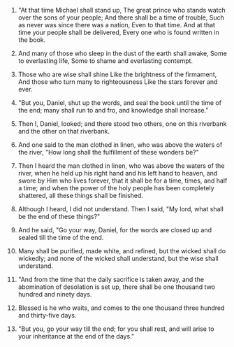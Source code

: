 
1. "At that time Michael shall stand up, The great prince who stands watch over the sons of your people; And there shall be a time of trouble, Such as never was since there was a nation, Even to that time. And at that time your people shall be delivered, Every one who is found written in the book.

2. And many of those who sleep in the dust of the earth shall awake, Some to everlasting life, Some to shame and everlasting contempt.

3. Those who are wise shall shine Like the brightness of the firmament, And those who turn many to righteousness Like the stars forever and ever.

4. "But you, Daniel, shut up the words, and seal the book until the time of the end; many shall run to and fro, and knowledge shall increase."

5. Then I, Daniel, looked; and there stood two others, one on this riverbank and the other on that riverbank.

6. And one said to the man clothed in linen, who was above the waters of the river, "How long shall the fulfillment of these wonders be?"

7. Then I heard the man clothed in linen, who was above the waters of the river, when he held up his right hand and his left hand to heaven, and swore by Him who lives forever, that it shall be for a time, times, and half a time; and when the power of the holy people has been completely shattered, all these things shall be finished.

8. Although I heard, I did not understand. Then I said, "My lord, what shall be the end of these things?"

9. And he said, "Go your way, Daniel, for the words are closed up and sealed till the time of the end.

10. Many shall be purified, made white, and refined, but the wicked shall do wickedly; and none of the wicked shall understand, but the wise shall understand.

11. "And from the time that the daily sacrifice is taken away, and the abomination of desolation is set up, there shall be one thousand two hundred and ninety days.

12. Blessed is he who waits, and comes to the one thousand three hundred and thirty-five days.

13. "But you, go your way till the end; for you shall rest, and will arise to your inheritance at the end of the days."


